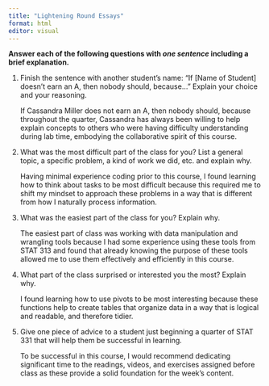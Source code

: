 ```yaml
---
title: "Lightening Round Essays"
format: html
editor: visual
---
```


**Answer each of the following questions with *one sentence* including a brief explanation.**

1.  Finish the sentence with another student’s name: "If \[Name of Student\] doesn’t earn an A, then nobody should, because..." Explain your choice and your reasoning.

    If Cassandra Miller does not earn an A, then nobody should, because throughout the quarter, Cassandra has always been willing to help explain concepts to others who were having difficulty understanding during lab time, embodying the collaborative spirit of this course.

2.  What was the most difficult part of the class for you? List a general topic, a specific problem, a kind of work we did, etc. and explain why.

    Having minimal experience coding prior to this course, I found learning how to think about tasks to be most difficult because this required me to shift my mindset to approach these problems in a way that is different from how I naturally process information.

3.  What was the easiest part of the class for you? Explain why.

    The easiest part of class was working with data manipulation and wrangling tools because I had some experience using these tools from STAT 313 and found that already knowing the purpose of these tools allowed me to use them effectively and efficiently in this course.

4.  What part of the class surprised or interested you the most? Explain why.

    I found learning how to use pivots to be most interesting because these functions help to create tables that organize data in a way that is logical and readable, and therefore tidier.

5.  Give one piece of advice to a student just beginning a quarter of STAT 331 that will help them be successful in learning.

    To be successful in this course, I would recommend dedicating significant time to the readings, videos, and exercises assigned before class as these provide a solid foundation for the week's content.
